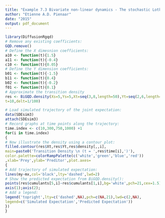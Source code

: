 ```yaml
---
title: "Example 7.3 Bivariate non-linear dynamics - The stochastic Lotka-Volterra eqns"
author: "Etienne A.D. Pienaar"
date: "2015"
output: pdf_document
---
```



```r
library(DiffusionRgqd)
# Remove any existing coefficients:
GQD.remove()
# Define the X dimesnion coefficients:
a10 <- function(t){1.5}
a11 <- function(t){-0.4}
c10 <- function(t){0.05}
# Define the Y dimension coefficients:
b01 <- function(t){-1.5}
b11 <- function(t){0.4}
b02 <- function(t){-0.2}
f01 <- function(t){0.1}
# Approximate the transition density
res <- BiGQD.density(Xs=5,Ys=5,Xt=seq(3,8,length=50),Yt=seq(2,6,length=50),s=0,
t=10,delt=1/100)

# Load simulated trajectory of the joint expectation:
data(SDEsim3)
attach(SDEsim3)
# Record graphs at time points along the trajectory:
time.index <- c(10,300,750,1000) +1
for(i in time.index)
{
# Now illustrate the density using a contour plot:
filled.contour(res$Xt,res$Yt,res$density[,,i],
main=paste0('Transition Density \n (t = ',res$time[i],')'),
color.palette=colorRampPalette(c('white','green','blue','red'))
,xlab='Prey',ylab='Preditor',plot.axes=
{
# Add trajectory of simulated expectation:
lines(my~mx,col='black',lty='dashed',lwd=2)
# Show the predicted expectation from BiGQD.density():
points(res$cumulants[5,i]~res$cumulants[1,i],bg='white',pch=21,cex=1.5)
axis(1);axis(2);
# Add a legend:
legend('topright',lty=c('dashed',NA),pch=c(NA,21),lwd=c(2,NA),
legend=c('Simulated Expectation','Predicted Expectation'))
})
}


```

